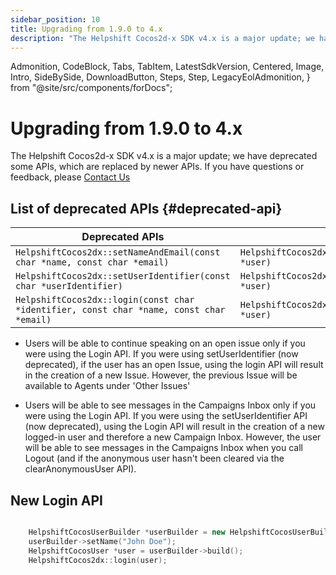 ```yaml
---
sidebar_position: 10
title: Upgrading from 1.9.0 to 4.x
description: "The Helpshift Cocos2d-x SDK v4.x is a major update; we have deprecated some APIs, which are replaced by newer APIs.If you have questions or feedback, please Contact Us"
---
```


  Admonition,
  CodeBlock,
  Tabs,
  TabItem,
  LatestSdkVersion,
  Centered,
  Image,
  Intro,
  SideBySide,
  DownloadButton,
  Steps,
  Step,
  LegacyEolAdmonition,
} from "@site/src/components/forDocs";

<LegacyEolAdmonition />

# Upgrading from 1.9.0 to 4.x

<Intro>

The Helpshift Cocos2d-x SDK v4.x is a major update; we have deprecated some APIs, which are replaced by newer APIs.
If you have questions or feedback, please <a href="https://support.helpshift.com/kb/contact/" target="_blank">Contact Us</a>

</Intro>

## List of deprecated APIs {#deprecated-api}

| Deprecated APIs                                                                         | New API                                              |
| --------------------------------------------------------------------------------------- | ---------------------------------------------------- |
| `HelpshiftCocos2dx::setNameAndEmail(const char *name, const char *email)`               | `HelpshiftCocos2dx::login(HelpshiftCocosUser *user)` |
| `HelpshiftCocos2dx::setUserIdentifier(const char *userIdentifier)`                      | `HelpshiftCocos2dx::login(HelpshiftCocosUser *user)` |
| `HelpshiftCocos2dx::login(const char *identifier, const char *name, const char *email)` | `HelpshiftCocos2dx::login(HelpshiftCocosUser *user)` |

<Admonition type="info" title="Note">

- Users will be able to continue speaking on an open issue only if you were using the Login API. If you were using setUserIdentifier (now deprecated), if the user has an open Issue, using the login API will result in the creation of a new Issue. However, the previous Issue will be available to Agents under 'Other Issues'

- Users will be able to see messages in the Campaigns Inbox only if you were using the Login API. If you were using the setUserIdentifier API (now deprecated), using the Login API will result in the creation of a new logged-in user and therefore a new Campaign Inbox. However, the user will be able to see messages in the Campaigns Inbox when you call Logout (and if the anonymous user hasn't been cleared via the clearAnonymousUser API).

</Admonition>

## New Login API

```cpp

    HelpshiftCocosUserBuilder *userBuilder = new HelpshiftCocosUserBuilder("unique-user-id-746501", "john.doe@app.co");
    userBuilder->setName("John Doe");
    HelpshiftCocosUser *user = userBuilder->build();
    HelpshiftCocos2dx::login(user);
```
